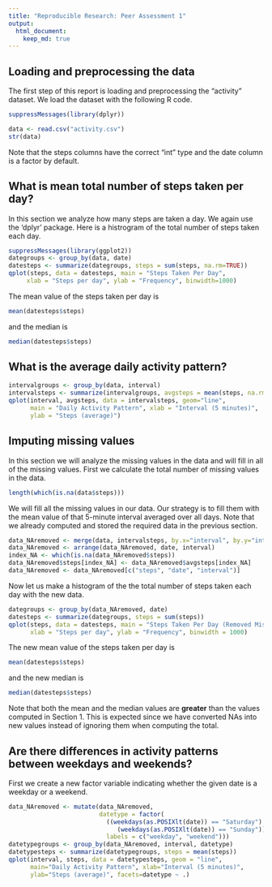 ```yaml
---
title: "Reproducible Research: Peer Assessment 1"
output: 
  html_document:
    keep_md: true
---
```



## Loading and preprocessing the data

The first step of this report is loading and preprocessing the "activity" dataset. We load the dataset with the following R code.
```r
suppressMessages(library(dplyr))

data <- read.csv("activity.csv")
str(data)
```

Note that the steps columns have the correct "int" type and the date column is a factor by default.

## What is mean total number of steps taken per day?

In this section we analyze how many steps are taken a day. We again use the 'dplyr' package. Here is a histrogram of the total number of steps taken each day.
```r
suppressMessages(library(ggplot2))
dategroups <- group_by(data, date)
datesteps <- summarize(dategroups, steps = sum(steps, na.rm=TRUE))
qplot(steps, data = datesteps, main = "Steps Taken Per Day",
     xlab = "Steps per day", ylab = "Frequency", binwidth=1000)
```

The mean value of the steps taken per day is
```r
mean(datesteps$steps)
```
and the median is
```r
median(datesteps$steps)
```

## What is the average daily activity pattern?

```r
intervalgroups <- group_by(data, interval)
intervalsteps <- summarize(intervalgroups, avgsteps = mean(steps, na.rm=TRUE))
qplot(interval, avgsteps, data = intervalsteps, geom="line",
      main = "Daily Activity Pattern", xlab = "Interval (5 minutes)",
      ylab = "Steps (average)")
```

## Imputing missing values

In this section we will analyze the missing values in the data and will fill in all of the missing values. First we calculate the total number of missing values in the data.

```r
length(which(is.na(data$steps)))
```

We will fill all the missing values in our data. Our strategy is to fill them with the mean value of that 5-minute interval averaged over all days. Note that we already computed and stored the required data in the previous section.

```r
data_NAremoved <- merge(data, intervalsteps, by.x="interval", by.y="interval")
data_NAremoved <- arrange(data_NAremoved, date, interval)
index_NA <- which(is.na(data_NAremoved$steps))
data_NAremoved$steps[index_NA] <- data_NAremoved$avgsteps[index_NA]
data_NAremoved <- data_NAremoved[c("steps", "date", "interval")]
```

Now let us make a histogram of the the total number of steps taken each day with the new data.

```r
dategroups <- group_by(data_NAremoved, date)
datesteps <- summarize(dategroups, steps = sum(steps))
qplot(steps, data = datesteps, main = "Steps Taken Per Day (Removed Missing Values)",
      xlab = "Steps per day", ylab = "Frequency", binwidth = 1000)
```

The new mean value of the steps taken per day is
```r
mean(datesteps$steps)
```
and the new median is
```r
median(datesteps$steps)
```

Note that both the mean and the median values are **greater** than the values computed in Section 1. This is expected since we have converted NAs into new values instead of ignoring them when computing the total.

## Are there differences in activity patterns between weekdays and weekends?

First we create a new factor variable indicating whether the given date is a weekday or a weekend.

```r
data_NAremoved <- mutate(data_NAremoved,
                         datetype = factor(
                           ((weekdays(as.POSIXlt(date)) == "Saturday") |
                              (weekdays(as.POSIXlt(date)) == "Sunday")),
                           labels = c("weekday", "weekend")))
datetypegroups <- group_by(data_NAremoved, interval, datetype)
datetypesteps <- summarize(datetypegroups, steps = mean(steps))
qplot(interval, steps, data = datetypesteps, geom = "line",
      main="Daily Activity Pattern", xlab="Interval (5 minutes)",
      ylab="Steps (average)", facets=datetype ~ .)
```



